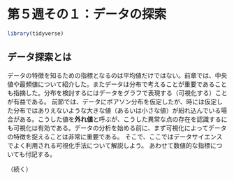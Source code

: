 # 第５週その１：データの探索{#exploratory}

```r
library(tidyverse)
```


## データ探索とは{#explore2}

データの特徴を知るための指標となるのは平均値だけではない。前章では、中央値や最頻値について紹介した。またデータは分布で考えることが重要であることも指摘した。分布を検討するにはデータをグラフで表現する（可視化する）ことが有益である。
前節では、データにポアソン分布を仮定したが、時には仮定した分布ではありえないような大きな値（あるいは小さな値）が紛れ込んでいる場合がある。こうした値を**外れ値**と呼ぶが、こうした異常な点の存在を認識するにも可視化は有効である。データの分析を始める前に、まず可視化によってデータの特徴を捉えることは非常に重要である。
そこで、ここではデータサイエンスでよく利用される可視化手法について解説しよう。
あわせて数値的な指標についても付記する。

（続く）

